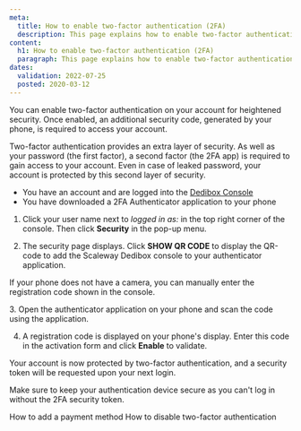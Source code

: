 ```yaml
---
meta:
  title: How to enable two-factor authentication (2FA)
  description: This page explains how to enable two-factor authentication.
content:
  h1: How to enable two-factor authentication (2FA)
  paragraph: This page explains how to enable two-factor authentication.
dates:
  validation: 2022-07-25
  posted: 2020-03-12
---
```



You can enable two-factor authentication on your account for heightened security. Once enabled, an additional security code, generated by your phone, is required to access your account.

Two-factor authentication provides an extra layer of security. As well as your password (the first factor), a second factor (the 2FA app) is required to gain access to your account. Even in case of leaked password, your account is protected by this second layer of security.

<Message type="requirement">

  - You have an account and are logged into the [Dedibox Console](https://console.online.net)
  - You have downloaded a 2FA Authenticator application to your phone

</Message>

1. Click your user name next to _logged in as:_ in the top right corner of the console. Then click **Security** in the pop-up menu.

  <Lightbox src="scaleway-dedibox-console-security-menu.webp" width="300" alt="" />

2. The security page displays. Click **SHOW QR CODE** to display the QR-code to add the Scaleway Dedibox console to your authenticator application.

  <Lightbox src="scaleway-dedibox-console-2fa-activate.webp" width="600" alt="" />

  <Message type="tip"> 

  If your phone does not have a camera, you can manually enter the registration code shown in the console.

  </Message> 
3. Open the authenticator application on your phone and scan the code using the application.

4. A registration code is displayed on your phone's display. Enter this code in the activation form and click **Enable** to validate.

Your account is now protected by two-factor authentication, and a security token will be requested upon your next login.

<Message type="important">

Make sure to keep your authentication device secure as you can't log in without the 2FA security token.

</Message>

<Navigation title="See Also">
  <PreviousButton to="/dedibox-console/my-account/how-to/add-payment-method/">How to add a payment method</PreviousButton>
  <NextButton to="/dedibox-console/my-account/how-to/disable-two-factor-authentication/">How to disable two-factor authentication</NextButton>
</Navigation>